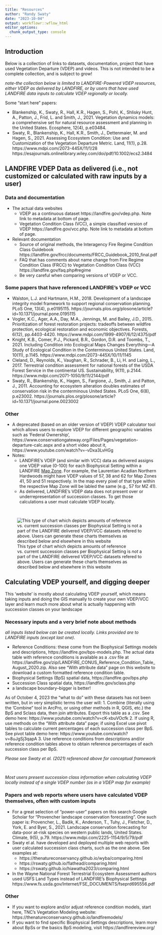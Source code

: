 ```yaml
---
title: "Resources"
author: "Randy Swaty"
date: "2023-10-04"
output: workflowr::wflow_html
editor_options:
  chunk_output_type: console
---
```


## Introduction

Below is a collection of links to datasets, documentation, project that have used Vegetation Departure (VDEP) and videos.  This is not intended to be a complete collection, and is subject to grow!

*note-the collection below is limited to LANDFIRE-Powered VDEP resources, either VDEP as delivered by LANDFIRE, or by users that have used LANDFIRE data inputs to calculate VDEP regionally or locally.*

Some "start here" papers:

* Blankenship, K., Swaty, R., Hall, K.R., Hagen, S., Pohl, K., Shlisky Hunt, A., Patton, J., Frid, L. and Smith, J., 2021. Vegetation dynamics models: a comprehensive set for natural resource assessment and planning in the United States. Ecosphere, 12(4), p.e03484.
* Swaty, R., Blankenship, K., Hall, K.R., Smith, J., Dettenmaier, M. and Hagen, S., 2021. Assessing Ecosystem Condition: Use and Customization of the Vegetation Departure Metric. Land, 11(1), p.28. https://www.mdpi.com/2073-445X/11/1/28 https://esajournals.onlinelibrary.wiley.com/doi/pdf/10.1002/ecs2.3484


## LANDFIRE VDEP Data as delivered (i.e., not customized or calculated with raw inputs by a user)


### Data and documentation
* The actual data websites
    * VDEP as a continuous dataset https://landfire.gov/vdep.php.  Note link to metadata at bottom of page. 
    * Vegetation Condition Class (VCC), a simple classified version of VDEP https://landfire.gov/vcc.php.  Note link to metadata at bottom of page. 
* Relevant documentation
    * Source of original methods, the Interagency Fire Regime Condition Class Guidebook https://landfire.gov/frcc/documents/FRCC_Guidebook_2010_final.pdf
    * FAQ that has comments about name change from Fire Regime Condition Class (FRCC) to Vegetation Condition Class (VCC) https://landfire.gov/faq.php#regime
    * Be very careful when comparing versions of VDEP or VCC.  
    
### Some papers that have referenced LANDFIRE's VDEP or VCC

* Walston, L.J. and Hartmann, H.M., 2018. Development of a landscape integrity model framework to support regional conservation planning. PLoS One, 13(4), p.e0195115.  https://journals.plos.org/plosone/article?id=10.1371/journal.pone.0195115
* Vogler, K.C., Ager, A.A., Day, M.A., Jennings, M. and Bailey, J.D., 2015. Prioritization of forest restoration projects: tradeoffs between wildfire protection, ecological restoration and economic objectives. Forests, 6(12), pp.4403-4420.  https://www.mdpi.com/1999-4907/6/12/4375/pdf
* Knight, K.B., Comer, P.J., Pickard, B.R., Gordon, D.R. and Toombs, T., 2021. Including Condition into Ecological Maps Changes Everything—A Study of Ecological Condition in the Conterminous United States. Land, 10(11), p.1145. https://www.mdpi.com/2073-445X/10/11/1145
* Cleland, D., Reynolds, K., Vaughan, R., Schrader, B., Li, H. and Laing, L., 2017. Terrestrial condition assessment for national forests of the USDA Forest Service in the continental US. Sustainability, 9(11), p.2144. https://www.mdpi.com/2071-1050/9/11/2144/pdf
* Swaty, R., Blankenship, K., Hagen, S., Fargione, J., Smith, J. and Patton, J., 2011. Accounting for ecosystem alteration doubles estimates of conservation risk in the conterminous United States. PLoS One, 6(8), p.e23002. https://journals.plos.org/plosone/article?id=10.1371/journal.pone.0023002


### Other

* A deprecated (based on an older version of VDEP) VDEP calculator tool which allows users to explore VDEP for different geographic variables such as 'Federal Ownership',  https://www.conservationgateway.org/Files/Pages/vegetation-departure-calc.aspx and a short video about it, https://www.youtube.com/watch?v=-vDxa3LvHGg
* Notes: 
    * LANDFIRE's VDEP (and similar with VCC) data as delivered assigns one VDEP value (0-100) for each Biophysical Setting within a LANDFIRE [Map Zone](https://landfirereview.org/IMG/USmapzones-v1_July2015.jpg).  For example, the Laurentian Acadian Northern Hardwoods might have VDEP values of 57, 38 and 62 for Map Zones 41, 50 and 51 respectively.  In the map every pixel of that type within the respective Map Zone will be labled the same (e.g., 57 for MZ 41).
    * As delivered, LANDFIRE's VDEP data does not present over or underrepresentation of succession classes.  To get those calculations a user must calculate VDEP locally.
    
<br>

![This type of chart which depicts amounts of reference vs. current succession classes per Biophysical Setting is *not* a part of the LANDFIRE delivered VDEP/VCC datasets refered to above.  Users can generate these charts themselves as described below and elsewhere in this website](assets/sclass_chart.png)
    

## Calculating VDEP yourself, and digging deeper

This 'website' is mostly about calculating VDEP yourself, which means taking inputs and doing the GIS manually to create your own VDEP/VCC layer and learn much more about what is actually happening with succession classes on your landscape

### Necessary inputs and a very brief note about methods

*all inputs listed below can be created locally.  Links provided are to LANDFIRE inputs (except last one).*

* Reference Conditions: these come from the Biophysical Settings models and descriptions, https://landfire.gov/bps-models.php.  The actual data table with reference conditions is available as a .csv file at https://landfire.gov/zip/LANDFIRE_CONUS_Reference_Condition_Table_August_2020.zip.  Also see "With attribute data" page on this website to download a custom formatted reference condition table.
* Biophysical Settings (BpS) spatial data, https://landfire.gov/bps.php
* Succession Class spatial data, https://landfire.gov/sclass.php
* a landscape boundary--bigger is better!

As of October 4, 2023 the "what to do" with these datasets has not been written, but in very simplistic terms the user will:
1. Combine (literally using the 'Combine" tool in ArcPro, or using other methods in R, QGIS, etc.) the BpS and Sclass data, then join attributes.  Export this table as a .csv. See demo here: https://www.youtube.com/watch?v=cK-xbuVOcfk
2. If using R, use methods on the "With attribute data" page; if using Excel use pivot tables to calculate current percentages of each succession class per BpS. See pivot table demo here: https://www.youtube.com/watch?v=8uJgSj3qapA
3. Use reference conditions from descriptions and/or reference condition tables above to obtain reference percentages of each succession class per BpS.

*Please see Swaty et al. (2021) referenced above for conceptual framework*

<br>

*Most users present succession class information when calculating VDEP locally instead of a single VDEP number (as in a VDEP map for example)*

### Papers and web reports where users have calculated VDEP themselves, often with custom inputs

* For a great selection of "power-user" papers on this search Google Scholar for "Provencher landscape conservation forecasting".  One such paper is:
    Provencher, L., Badik, K., Anderson, T., Tuhy, J., Fletcher, D., York, E. and Byer, S., 2021. Landscape conservation forecasting for data-poor at-risk species on western public lands, United States. Climate, 9(5), p.79. https://www.mdpi.com/2225-1154/9/5/79/pdf
* Swaty el al. have developed and deployed multiple web reports with user calculated succession class charts, such as the one above.  See examples at:
    * https://thenatureconservancy.github.io/wyba/comparing.html
    * https://rswaty.github.io/flathead/comparing.html
    * https://rswaty.github.io/hiawatha2023/comparing.html
* In the Wayne National Forest Terrestrial Ecosystem Assessment authors used USFS Land Types instead of LANDFIRE's Biophysical Settings https://www.fs.usda.gov/Internet/FSE_DOCUMENTS/fseprd695556.pdf


### Other

* If you want to explore and/or adjust reference condition models, start here, TNC's Vegetation Modeling website: https://thenatureconservancy.github.io/landfiremodels/
* If you want to find specific Biophysical Settings descriptions, learn more about BpSs or the basics BpS modeling, visit https://landfirereview.org/























